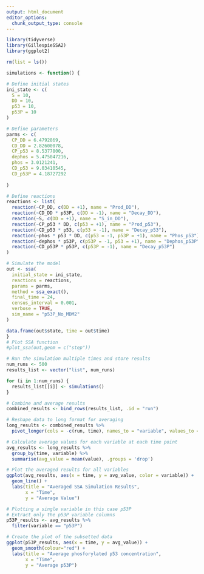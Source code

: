 ```yaml
---
output: html_document
editor_options: 
  chunk_output_type: console
---
```

```r
library(tidyverse)
library(GillespieSSA2)
library(ggplot2)
```

```r
rm(list = ls())

simulations <- function() {

# Define initial states
ini_state <- c(
  S = 10, 
  DD = 10, 
  p53 = 10, 
  p53P = 10
)

# Define parameters 
parms <- c(
  CP_DD = 6.4792869,        
  CD_DD = 2.82600078, 
  CP_p53 = 8.5377800,
  dephos = 5.475047216, 
  phos = 3.0121241, 
  CD_p53 = 9.03410545, 
  CD_p53P = 4.18727292
  
)

# Define reactions
reactions <- list(
  reaction(~CP_DD, c(DD = +1), name = "Prod_DD"),
  reaction(~CD_DD * p53P, c(DD = -1), name = "Decay_DD"),
  reaction(~S, c(DD = +1), name = "S_in_DD"), 
  reaction(~CP_p53 * DD, c(p53 = +1), name = "Prod_p53"),
  reaction(~CD_p53 * p53, c(p53 = -1), name = "Decay_p53"),
  reaction(~phos * p53 * DD, c(p53 = -1, p53P = +1), name = "Phos_p53"),
  reaction(~dephos * p53P, c(p53P = -1, p53 = +1), name = "Dephos_p53P"),
  reaction(~CD_p53P * p53P, c(p53P = -1), name = "Decay_p53P")
)

# Simulate the model
out <- ssa(
  initial_state = ini_state,
  reactions = reactions,
  params = parms,
  method = ssa_exact(),
  final_time = 24,
  census_interval = 0.001,
  verbose = TRUE,
  sim_name = "p53P_No_MDM2"
)

data.frame(out$state, time = out$time)
}
# Plot SSA function
#plot_ssa(out,geom = c("step"))

# Run the simulation multiple times and store results
num_runs <- 500
results_list <- vector("list", num_runs)

for (i in 1:num_runs) {
  results_list[[i]] <- simulations()
}

# Combine and average results
combined_results <- bind_rows(results_list, .id = "run")

# Reshape data to long format for averaging
long_results <- combined_results %>%
  pivot_longer(cols = -c(run, time), names_to = "variable", values_to = "value")

# Calculate average values for each variable at each time point
avg_results <- long_results %>%
  group_by(time, variable) %>%
  summarise(avg_value = mean(value), .groups = 'drop')

# Plot the averaged results for all variables
ggplot(avg_results, aes(x = time, y = avg_value, color = variable)) +
  geom_line() +
  labs(title = "Averaged SSA Simulation Results",
       x = "Time",
       y = "Average Value") 
```

```r
# Plotting a single variable in this case p53P
# Extract only the p53P variable columns
p53P_results <- avg_results %>%
  filter(variable == "p53P")

# Create the plot of the subsetted data
ggplot(p53P_results, aes(x = time, y = avg_value)) +
  geom_smooth(colour="red") +
  labs(title = "Average phosforylated p53 concentration",
       x = "Time",
       y = "Average p53P")
```

